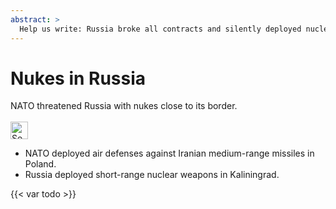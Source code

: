 ```yaml
---
abstract: > 
  Help us write: Russia broke all contracts and silently deployed nuclear missiles in Kaliningrad (historically Königsberg belongs to Europe, not to Russia)
---
```


# Nukes in Russia {#sec-nukes-russia}

::: {.callout-caution title="Myth"}
NATO threatened Russia with nukes close to its border.
[<br></br>![Search for topic in EUvsDisinfo](../all_common_img/EUvsDisinfo_400x240.jpg){height=2em}](https://euvsdisinfo.eu/disinformation-cases/?text=(nato%7Cus)%20(nukes%7Cnuclear)%20russia&sort=relevance)
:::

::: {.callout-tip title="Truth"}
- NATO deployed air defenses against Iranian medium-range missiles in Poland. 
- Russia deployed short-range nuclear weapons in Kaliningrad. 
:::

{{< var todo >}}

